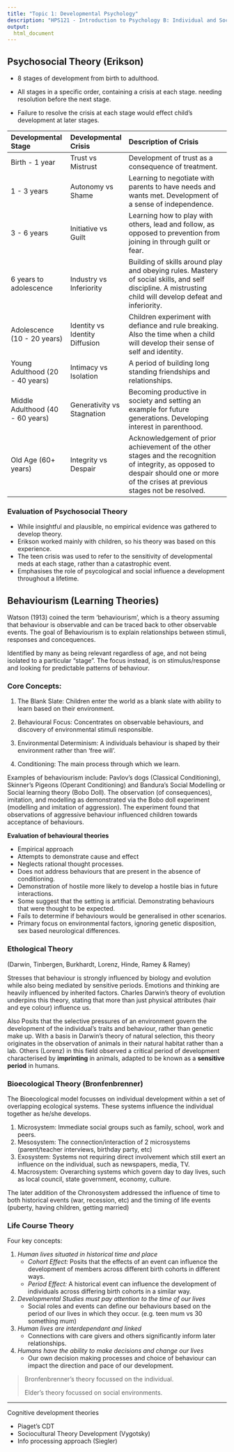 ```yaml
---
title: "Topic 1: Developmental Psychology"
description: "HPS121 - Introduction to Psychology B: Individual and Social Development"
output:
  html_document
---
```


## Psychosocial Theory (Erikson)

- 8 stages of development from birth to adulthood.

- All stages in a specific order, containing a crisis at each stage. needing resolution before the next stage.

- Failure to resolve the crisis at each stage would effect child's development at later stages.


| Developmental Stage              | Developmental Crisis           | Description of Crisis |
| :-------------------------------- | :------------------------------ | :-------------------------------------------------------|
| Birth - 1 year                   | Trust vs Mistrust              | Development of trust as a consequence of treatment. |
| 1 - 3 years                      | Autonomy vs Shame              | Learning to negotiate with parents to have needs and wants met. Development of a sense of independence. |
| 3 - 6 years                      | Initiative vs Guilt            | Learning how to play with others, lead and follow, as opposed to prevention from joining in through guilt or fear. |
| 6 years to adolescence           | Industry vs Inferiority        | Building of skills around play and obeying rules. Mastery of social skills, and self discipline. A mistrusting child will develop defeat and inferiority. |
| Adolescence (10 - 20 years)      | Identity vs Identity Diffusion | Children experiment with defiance and rule breaking. Also the time when a child will develop their sense of self and identity. |
| Young Adulthood (20 - 40 years)  | Intimacy vs Isolation          | A period of building long standing friendships and relationships. |
| Middle Adulthood (40 - 60 years) | Generativity vs Stagnation    | Becoming productive in society and setting an example for future generations. Developing interest in parenthood. |
| Old Age (60+ years)              | Integrity vs Despair           | Acknowledgement of prior achievement of the other stages and the recognition of integrity, as opposed to despair should one or more of the crises at previous stages not be resolved. |

### Evaluation of Psychosocial Theory

- While insightful and plausible, no empirical evidence was gathered to develop theory.
- Erikson worked mainly with children, so his theory was based on this experience.
- The teen crisis was used to refer to the sensitivity of developmental meds at each stage, rather than a catastrophic event.
- Emphasises the role of psycological and social influence a development throughout a lifetime.

## Behaviourism (Learning Theories)

Watson (1913) coined the term ‘behaviourism’, which is a theory assuming that behaviour is observable and can be traced back to other observable events. The goal of Behaviourism is to explain relationships between stimuli, responses and concequences.

Identified by many as being relevant regardless of age, and not being isolated to a particular "stage". The focus instead, is on stimulus/response and looking for predictable patterns of behaviour.

### Core Concepts:

1. The Blank Slate: Children enter the world as a blank slate with ability to learn based on their
	environment.

2. Behavioural Focus: Concentrates on observable behaviours, and discovery of environmental stimuli responsible.

3. Environmental Determinism: A individuals behaviour is shaped by their environment rather than 'free will'.

4. Conditioning: The main process through which we learn.


Examples of behaviourism include: Pavlov's dogs (Classical Conditioning), Skinner's Pigeons (Operant Conditioning) and Bandura's Social Modelling or Social learning theory (Bobo Doll). The observation (of consequences), imitation, and modelling as demonstrated via the Bobo doll experiment (modelling and imitation of aggression). The experiment found that observations of aggressive behaviour influenced children towards acceptance of behaviours.

**Evaluation of behavioural theories**

- Empirical approach
- Attempts to demonstrate cause and effect
- Neglects rational thought processes.
- Does not address behaviours that are present in the absence of conditioning.
- Demonstration of hostile more likely to develop a hostile bias in future interactions.
- Some suggest that the setting is artificial. Demonstrating behaviours that were thought to be expected.
- Fails to determine if behaviours would be generalised in other scenarios.
- Primary focus on environmental factors, ignoring genetic disposition, sex based neurological differences.

### Ethological Theory
(Darwin, Tinbergen, Burkhardt, Lorenz, Hinde, Ramey & Ramey)

Stresses that behaviour is strongly influenced by biology and evolution while also being mediated by sensitive periods. Emotions and thinking are heavily influenced by inherited factors. Charles Darwin's theory of evolution underpins this theory, stating that more than just physical attributes (hair and eye colour) influence us.

Also Posits that the selective pressures of an environment govern the development of the individual's traits and behaviour, rather than genetic make up. With a basis in Darwin's theory of natural selection, this theory originates in the observation of animals in their natural habitat rather than a lab. Others (Lorenz) in this field observed a critical period of development characterised by **imprinting** in animals, adapted to be known as a **sensitive period** in humans.

### Bioecological Theory (Bronfenbrenner)

The Bioecological model focusses on individual development within a set of overlapping ecological systems. These systems influence the individual together as he/she develops.

1. Microsystem: Immediate social groups such as family, school, work and peers.
2. Mesosystem: The connection/interaction of 2 microsystems (parent/teacher interviews, birthday party, etc)
3. Exosystem: Systems not requiring direct involvement which still exert an influence on the individual, such as newspapers, media, TV.
4. Macrosystem: Overarching systems which govern day to day lives, such as local council, state government, economy, culture.

The later addition of the Chronosystem addressed the influence of time to both historical events (war, recession, etc) and the timing of life events (puberty, having children, getting married)


### Life Course Theory

Four key concepts:

1. _Human lives situated in historical time and place_
    - _Cohort Effect:_ Posits that the effects of an event can influence the development of members across different birth cohorts in different ways.
    - _Period Effect:_ A historical event can influence the development of individuals across differing birth cohorts in a similar way.

2. _Developmental Studies must pay attention to the time of our lives_
    - Social roles and events can define our behaviours based on the period of our lives in which they occur. (e.g. teen mum vs 30 something mum)

3. _Human lives are interdependant and linked_
    - Connections with care givers and others significantly inform later relationships.

4. _Humans have the ability to make decisions and change our lives_
    - Our own decision making processes and choice of behaviour can impact the direction and pace of our development.

> Bronfenbrenner's theory focussed on the individual.
>
> Elder's theory focussed on social environments.

***

Cognitive development theories

- Piaget's CDT
- Sociocultural Theory Development (Vygotsky)
- Info processing approach (Siegler)
  
